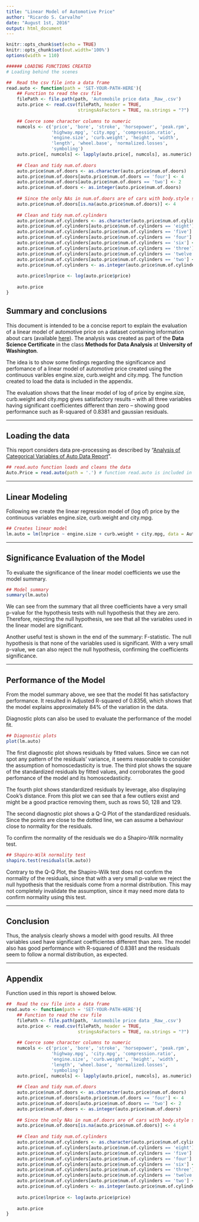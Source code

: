 ---
title: "Linear Model of Automotive Price"
author: "Ricardo S. Carvalho"
date: "August 1st, 2016"
output: html_document
---

```{r setup, include=FALSE}
knitr::opts_chunk$set(echo = TRUE)
knitr::opts_chunk$set(out.width='100%')
options(width = 110)

###### LOADING FUNCTIONS CREATED
# Loading behind the scenes

##  Read the csv file into a data frame
read.auto <- function(path = 'SET-YOUR-PATH-HERE'){
    ## Function to read the csv file
    filePath <- file.path(path, 'Automobile price data _Raw_.csv')
    auto.price <- read.csv(filePath, header = TRUE, 
                           stringsAsFactors = TRUE, na.strings = "?")
    
    ## Coerce some character columns to numeric
    numcols <- c('price', 'bore', 'stroke', 'horsepower', 'peak.rpm',
                 'highway.mpg', 'city.mpg', 'compression.ratio',
                 'engine.size', 'curb.weight', 'height', 'width',
                 'length', 'wheel.base', 'normalized.losses',
                 'symboling')
    auto.price[, numcols] <- lapply(auto.price[, numcols], as.numeric)
    
    ## Clean and tidy num.of.doors
    auto.price$num.of.doors <- as.character(auto.price$num.of.doors)
    auto.price$num.of.doors[auto.price$num.of.doors == 'four'] <- 4
    auto.price$num.of.doors[auto.price$num.of.doors == 'two'] <- 2
    auto.price$num.of.doors <- as.integer(auto.price$num.of.doors)
    
    ## Since the only NAs in num.of.doors are of cars with body.style sedan, they have 4 doors
    auto.price$num.of.doors[is.na(auto.price$num.of.doors)] <- 4
    
    ## Clean and tidy num.of.cylinders
    auto.price$num.of.cylinders <- as.character(auto.price$num.of.cylinders)
    auto.price$num.of.cylinders[auto.price$num.of.cylinders == 'eight'] <- 8
    auto.price$num.of.cylinders[auto.price$num.of.cylinders == 'five'] <- 5
    auto.price$num.of.cylinders[auto.price$num.of.cylinders == 'four'] <- 4
    auto.price$num.of.cylinders[auto.price$num.of.cylinders == 'six'] <- 6
    auto.price$num.of.cylinders[auto.price$num.of.cylinders == 'three'] <- 3
    auto.price$num.of.cylinders[auto.price$num.of.cylinders == 'twelve'] <- 12
    auto.price$num.of.cylinders[auto.price$num.of.cylinders == 'two'] <- 2
    auto.price$num.of.cylinders <- as.integer(auto.price$num.of.cylinders)
    
    auto.price$lnprice <- log(auto.price$price)
    
    auto.price
}
```

## Summary and conclusions

This document is intended to be a concise report to explain the evaluation of a linear model of automotive price on a dataset containing information about cars (available <a target='_blank' href="https://raw.githubusercontent.com/StephenElston/DataScience350/master/Lecture1/Automobile%20price%20data%20_Raw_.csv">here</a>). The analysis was created as part of the **Data Science Certificate** in the class **Methods for Data Analysis** at **University of Washington**.

The idea is to show some findings regarding the significance and perfomance of a linear model of automotive price created using the continuous varibles engine.size, curb.weight and city.mpg. The function created to load the data is included in the appendix.

The evaluation shows that the linear model of log of price by engine.size, curb.weight and city.mpg gives satisfactory results -- with all three variables having significant coefficientes different than zero -- showing good performance such as R-squared of 0.8381 and gaussian residuals.

***

## Loading the data

This report considers data pre-processing as described by "<a href='http://rpubs.com/ricardosc/auto-categorical-variables'>Analysis of Categorical Variables of Auto Data Report</a>".

```{r}
## read.auto function loads and cleans the data
Auto.Price = read.auto(path = '.') # function read.auto is included in the appendix
```

***

## Linear Modeling
Following we create the linear regression model of (log of) price by the continuous variables engine.size, curb.weight and city.mpg.

```{r}
## Creates linear model
lm.auto = lm(lnprice ~ engine.size + curb.weight + city.mpg, data = Auto.Price)
```

***

## Significance Evaluation of the Model

To evaluate the significance of the linear model coefficients we use the model summary.

```{r}
## Model summary
summary(lm.auto)
```

We can see from the summary that all three coefficients have a very small p-value for the hypothesis tests with null hypothesis that they are zero. Therefore, rejecting the null hypothesis, we see that all the variables used in the linear model are significant.

Another useful test is shown in the end of the summary: F-statistic. The null hypothesis is that none of the variables used is significant. With a very small p-value, we can also reject the null hypothesis, confirming the coefficients significance.

***

## Performance of the Model

From the model summary above, we see that the model fit has satisfactory performance. It resulted in Adjusted R-squared of 0.8356, which shows that the model explains approximately 84% of the variation in the data.

Diagnostic plots can also be used to evaluate the performance of the model fit.

```{r}
## Diagnostic plots
plot(lm.auto)
```

The first diagnostic plot shows residuals by fitted values. Since we can not spot any pattern of the residuals' variance, it seems reasonable to consider the assumption of homoscedasticity is true. The third plot shows the square of the standardized residuals by fitted values, and corroborates the good perfomance of the model and its homoscedasticity.

The fourth plot shows standardized residuals by leverage, also displaying Cook's distance. From this plot we can see that a few outliers exist and might be a good practice removing them, such as rows 50, 128 and 129.

The second diagnostic plot shows a Q-Q Plot of the standardized residuals. Since the points are close to the dotted line, we can assume a behaviour close to normality for the residuals.

To confirm the normality of the residuals we do a Shapiro-Wilk normality test.

```{r}
## Shapiro-Wilk normality test
shapiro.test(residuals(lm.auto))
```

Contrary to the Q-Q Plot, the Shapiro-Wilk test does not confirm the normality of the residuals, since that with a very small p-value we reject the null hypothesis that the residuals come from a normal distribution. This may not completely invalidate the assumption, since it may need more data to confirm normality using this test.

***

## Conclusion

Thus, the analysis clearly shows a model with good results. All three variables used have significant coefficientes different than zero. The model also has good performance with R-squared of 0.8381 and the residuals seem to follow a normal distribution, as expected.

***

## Appendix

Function used in this report is showed below.

```{r, eval=FALSE}
##  Read the csv file into a data frame
read.auto <- function(path = 'SET-YOUR-PATH-HERE'){
    ## Function to read the csv file
    filePath <- file.path(path, 'Automobile price data _Raw_.csv')
    auto.price <- read.csv(filePath, header = TRUE, 
                           stringsAsFactors = TRUE, na.strings = "?")
    
    ## Coerce some character columns to numeric
    numcols <- c('price', 'bore', 'stroke', 'horsepower', 'peak.rpm',
                 'highway.mpg', 'city.mpg', 'compression.ratio',
                 'engine.size', 'curb.weight', 'height', 'width',
                 'length', 'wheel.base', 'normalized.losses',
                 'symboling')
    auto.price[, numcols] <- lapply(auto.price[, numcols], as.numeric)
    
    ## Clean and tidy num.of.doors
    auto.price$num.of.doors <- as.character(auto.price$num.of.doors)
    auto.price$num.of.doors[auto.price$num.of.doors == 'four'] <- 4
    auto.price$num.of.doors[auto.price$num.of.doors == 'two'] <- 2
    auto.price$num.of.doors <- as.integer(auto.price$num.of.doors)
    
    ## Since the only NAs in num.of.doors are of cars with body.style sedan, they have 4 doors
    auto.price$num.of.doors[is.na(auto.price$num.of.doors)] <- 4
    
    ## Clean and tidy num.of.cylinders
    auto.price$num.of.cylinders <- as.character(auto.price$num.of.cylinders)
    auto.price$num.of.cylinders[auto.price$num.of.cylinders == 'eight'] <- 8
    auto.price$num.of.cylinders[auto.price$num.of.cylinders == 'five'] <- 5
    auto.price$num.of.cylinders[auto.price$num.of.cylinders == 'four'] <- 4
    auto.price$num.of.cylinders[auto.price$num.of.cylinders == 'six'] <- 6
    auto.price$num.of.cylinders[auto.price$num.of.cylinders == 'three'] <- 3
    auto.price$num.of.cylinders[auto.price$num.of.cylinders == 'twelve'] <- 12
    auto.price$num.of.cylinders[auto.price$num.of.cylinders == 'two'] <- 2
    auto.price$num.of.cylinders <- as.integer(auto.price$num.of.cylinders)
    
    auto.price$lnprice <- log(auto.price$price)
    
    auto.price
}
```